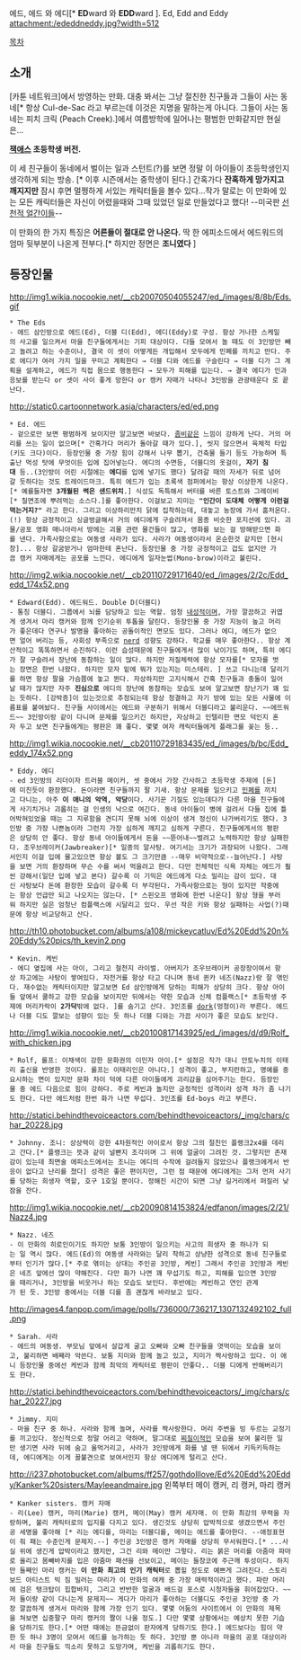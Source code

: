 에드, 에드 와 에디[* '''ED'''ward 와 '''EDD'''ward ]. Ed, Edd and Eddy
attachment:/ededdneddy.jpg?width=512

[[목차]]

== 소개 ==
[카툰 네트워크]에서 방영하는 만화. 대충 봐서는 그냥 절친한 친구들과 그들이 사는 동네[* 항상 Cul-de-Sac 라고 부르는데 이것은 지명을 말하는게 아니다. 그들이 사는 동네는 피치 크릭 (Peach Creek).]에서 여름방학에 일어나는 평범한 만화같지만 현실은...

'''[[잭애스]] 초등학생 버전.'''

이 세 친구들이 동네에서 벌이는 일과 스턴트(?)를 보면 정말 이 아이들이 초등학생인지 생각하게 되는 방송. [* 이후 시즌에서는 중학생이 된다.] 간혹가다 '''잔혹하게 망가지고 깨지지만''' 잠시 후면 멀쩡하게 서있는 캐릭터들을 볼수 있다...작가 말로는 이 만화에 있는 모든 캐릭터들은 자신이 어렸을때와 그때 있었던 일로 만들었다고 했다! --미국판 [[선천적 얼간이들]]--

이 만화의 한 가지 특징은 '''어른들이 절대로 안 나온다.''' 딱 한 에피소드에서 에드워드의 엄마 뒷부분이 나온게 전부다.[* 하지만 정면은 '''조니였다''' ]

== 등장인물 ==

http://img1.wikia.nocookie.net/__cb20070504055247/ed_/images/8/8b/Eds.gif

 * The Eds
 - 에드 삼인방으로 에드(Ed), 더블 디(Edd), 에디(Eddy)로 구성. 항상 거나한 스케일의 사고를 일으켜서 마을 친구들에게서는 기피 대상이다. 다들 모여서 놀 때도 이 3인방만 빼고 놀려고 하는 수준이나, 결국 이 셋이 어떻게든 개입해서 모두에게 민폐를 끼치고 만다. 주로 에디가 여러 가지 일을 꾸미고 계획한다 → 더블 디와 에드를 구슬린다 → 더블 디가 그 계획을 설계하고, 에드가 직접 몸으로 행동한다 → 모두가 피해를 입는다. → 결국 에디가 인과응보를 받는다 or 셋이 사이 좋게 망한다 or 캥커 자매가 나타나 3인방을 관광태운다 로 끝난다.

http://static0.cartoonnetwork.asia/characters/ed/ed.png

 * Ed. 에드
 - 겉으로만 보면 평범하게 보이지만 알고보면 바보다. [[좀비]]같은 느낌이 강하게 난다. 거의 머리를 쓰는 일이 없으며[* 간혹가다 머리가 돌아갈 때가 있다.], 씻지 않으면서 육체적 타입(키도 크다)이다. 등장인물 중 가장 힘이 강해서 나무 뽑기, 건축물 들기 등도 가능하며 특출난 먹성 탓에 무엇이든 입에 집어넣는다. 에디의 수면등, 더블디의 옷걸이, '''자기 침대''' 등..(3인방이 어린 시절에는 '''에디'''를 입에 넣기도 했다) 달려갈 때의 자세가 뒤로 넘어갈 듯하다는 것도 트레이드마크. 특히 에드가 입는 초록색 점퍼에서는 항상 이상한게 나온다.[* 예를들자면 '''3개월된 썩은 샌드위치'''.] 식성도 독특해서 버터를 바른 토스트와 그레이비[* 칠면조에 뿌려먹는 소스다.]를 좋아한다. 이걸보고 지미는 '''"인간이 도대체 어떻게 이런걸 먹는거지?"''' 라고 한다. 그리고 이상하리만치 닭에 집착하는데, 대놓고 농장에 가서 훔처온다.(!) 항상 긍정적이고 싱글벙글해서 거의 에디에게 구슬려져서 몸종 비슷한 포지션에 있다. 괴물/공포 영화 매니아라서 방에는 괴물 관련 물건들이 많고, 영화를 보는 걸 방해받으면 화를 낸다. 가족사항으로는 여동생 사라가 있다. 사라가 여동생이라서 온순한것 같지만 [현시창]... 항상 갈굼받거나 엄마한테 혼난다. 등장인물 중 가장 긍정적이고 겁도 없지만 가끔 캥커 자매에게는 공포를 느낀다. 에디에게 일자눈썹(Mono-brow)이라고 불린다.

http://img2.wikia.nocookie.net/__cb20110729171640/ed_/images/2/2c/Edd_edd_174x52.png

 * Edward(Edd). 에드워드. Double D(더블디)
 - 통칭 더블디. 그룹에서 뇌를 담당하고 있는 역할. 엄청 [[내성적]]이며, 가장 깔끔하고 귀엽게 생겨서 마리 캥커와 함께 인기순위 투톱을 달린다. 등장인물 중 가장 지능이 높고 머리가 좋은데다 연구나 발명을 좋아하는 공돌이적인 면모도 있다. 그러나 에디, 에드가 없으면 얼어 버리는 등, 사회성 부족으로 [[nerd]] 성향도 강하다. 학교를 매우 좋아한다.. 항상 계산적이고 똑똑하면서 순진하다. 이런 습성때문에 친구들에게서 많이 낚이기도 하며, 특히 에디가 잘 구슬려서 장난에 동참하는 일이 많다. 하지만 저질체력에 항상 모자를[* 모자를 벗는 장면은 한번 나왔다. 하지만 모자 밑에 뭐가 있는지는 미스테리. ] 쓰고 다니는데 달리기를 하면 항상 팔을 가슴쯤에 놓고 뛴다. 자상하지만 고지식해서 간혹 친구들과 충돌이 일어날 때가 많지만 자주 '''진심으로''' 에디의 장난에 동참하는 모습도 보여 알고보면 장난기가 꽤 있는 듯하다. [강박증]이 있는것으로 추정되는데 항상 청결하고 자기 방에 있는 모든 사물에 이름표를 붙여놨다. 친구들 사이에서는 에드와 구분하기 위해서 더블디라고 불리운다. ~~에뜨워드~~ 3인방이랑 같이 다니며 문제를 일으키긴 하지만, 자상하고 인텔리한 면모 덕인지 혼자 두고 보면 친구들에게는 평판은 꽤 좋다. 몇몇 여자 캐릭터들에게 플래그를 꽂는 등..

http://img1.wikia.nocookie.net/__cb20110729183435/ed_/images/b/bc/Edd_eddy_174x52.png

 * Eddy. 에디
 - ed 3인방의 리더이자 트러블 메이커, 셋 중에서 가장 간사하고 초등학생 주제에 [돈]에 미친듯이 환장했다. 돈이라면 친구들까지 팔 기새. 항상 문제를 일으키고 [[민폐]]를 끼치고 다니는, 아주 '''이 애니의 악역, 악당'''이다. 사기꾼 기질도 있는데다가 다른 마을 친구들에게 사기치거나 괴롭히는 걸 인생의 낙으로 여긴다. 동네 아이들이 병에 걸려서 다들 집에 틀어박혀있었을 때는 그 지루함을 견디지 못해 뇌에 이상이 생겨 정신이 나가버리기도 했다. 3인방 중 가장 나쁜놈이라 그런지 가장 심하게 깨지고 심하게 구른다. 친구들에게서의 평판은 상당히 안 좋다. 항상 동네 아이들에게서 돈을 ~~뜯어내~~벌려고 노력하지만 항상 실패한다. 조우브레이커(Jawbreaker)[* 일종의 알사탕. 여기서는 크기가 과장되어 나왔다. 그래서인지 이걸 입에 물고있으면 항상 볼도 그 크기만큼 --매우 비약적으로--늘어난다.] 사탕을 보면 거의 환장하며 무슨 수를 써서 먹을려고 한다. 다만 전체적인 식욕 자체는 에드가 훨씬 강해서(일단 입에 넣고 본다) 갈수록 이 기믹은 에드에게 다소 밀리는 감이 있다. 대신 사탕보다 돈에 환장한 모습이 갈수록 더 부각된다. 가족사항으로는 형이 있지만 작중에는 항상 언급만 되고 나오지는 않는다. [* 스핀오프 영화에 한번 나온다] 항상 형을 부러워 하지만 실은 엄청난 컴플랙스에 시달리고 있다. 우선 작은 키와 항상 실패하는 사업(?)때문에 항상 비교당하고 산다.

http://th10.photobucket.com/albums/a108/mickeycatluv/Ed%20Edd%20n%20Eddy%20pics/th_kevin2.png

 * Kevin. 케빈
 - 에디 옆집에 사는 아이, 그리고 철천지 라이벌. 아버지가 조우브레이커 공장장이여서 항상 차고에는 사탕이 쌓여있다. 자전거를 항상 타고 다니며 동네 퀸카 네즈(Nazz)랑 잘 엮인다. 재수없는 캐릭터이지만 알고보면 Ed 삼인방에게 당하는 피해가 상당히 크다. 항상 아이들 앞에서 쿨하고 강한 모습을 보이지만 뒤에서는 약한 모습과 신체 컴플랙스[* 초등학생 주제에 머리카락이 '''2가닥'''밖에 없다. ]를 숨기고 산다. 3인조를 [[dork]](멍청이)라 부른다. 에드나 더블 디도 깔보는 성향이 있는 듯 하나 더블 디와는 가끔 사이가 좋은 모습도 보인다.

http://img1.wikia.nocookie.net/__cb20100817143925/ed_/images/d/d9/Rolf_with_chicken.jpg

 * Rolf, 롤프: 이채색이 강한 문화권의 이민자 아이.[* 설정은 작가 대니 안토누치의 이태리 출신을 반영한 것이다. 롤프는 이태리인은 아니다.] 성격이 좋고, 부지런하고, 명예를 중요시하는 면이 있지만 문화 차이 덕에 다른 아이들에게 괴리감을 심어주기는 한다. 등장인물 중 에드 다음으로 힘이 강하다. 주로 케빈과 놀지만 긍정적인 성격이라 성격 차가 좀 나기도 한다. 다만 에드처럼 한번 화가 나면 무섭다. 3인조를 Ed-boys 라고 부른다.

http://statici.behindthevoiceactors.com/behindthevoiceactors/_img/chars/char_20228.jpg

 * Johnny. 조니: 상상력이 강한 4차원적인 아이로서 항상 그의 절친인 플랭크2x4를 데리고 간다.[* 플랭크는 뜻과 같이 널빤지 조각이며 그 위에 얼굴이 그려진 것. 그렇지만 존재감이 있는데 최면술 에피소드에서는 조니는 에디의 수작에 걸려들지 않았으나 플랭크에게서 반응이 없다고 난리를 쳤다] 성격은 좋은 편이지만, 그런 점 때문에 에디에게는 그저 먼저 사기를 당하는 희생자 역할, 호구 1호일 뿐이다. 정해진 시간이 되면 그냥 길거리에서 퍼질러 낮잠을 잔다.

http://img1.wikia.nocookie.net/__cb20090814153824/edfanon/images/2/21/Nazz4.jpg

 * Nazz. 네즈
 - 이 만화의 히로인이기도 하지만 보통 3인방이 일으키는 사고의 희생자 중 하나가 되는 일 역시 많다. 에드(Ed)의 여동생 사라와는 달리 착하고 상냥한 성격으로 동네 친구들로부터 인기가 많다.[* 주로 엮이는 상대는 주인공 3인방, 케빈] 그래서 주인공 3인방과 케빈은 네즈 앞에선 많이 약해진다. 다만 화가 나면 꽤 무섭기도 하고, 피해를 입으면 3인방을 때리거나, 3인방을 비웃거나 하는 모습도 보인다. 후반에는 케빈하고 연인 관계가 된 듯. 3인방 중에서는 더블 디를 좀 괜찮게 바라보고 있다.

http://images4.fanpop.com/image/polls/736000/736217_1307132492102_full.png

 * Sarah. 사라
 - 에드의 여동생. 부모님 앞에서 살갑게 굴고 오빠와 오빠 친구들을 엿먹이는 모습을 보이고, 불리하면 배째라 악쓴다. 보통 지미와 함께 놀고 있고, 지미가 짝사랑하고 있다. 이 애니 등장인물 중에선 케빈과 함께 최악의 캐릭터로 평판이 안좋다.. 더블 디에게 반해버리기도 한다.

http://statici.behindthevoiceactors.com/behindthevoiceactors/_img/chars/char_20227.jpg

 * Jimmy. 지미
 - 마을 친구 중 하나. 사라와 함께 놀며, 사라를 짝사랑한다. 머리 주변을 빙 두르는 교정기를 끼고있다. 정신적으로 정말 어리고 약하며, 말그대로 [[찌질이]]적인 모습을 보여 불리한 일만 생기면 사라 뒤에 숨고 울먹거리고, 사라가 3인방에게 화를 낼 땐 뒤에서 키득키득하는데, 에디에게는 이게 꼴불견으로 보여서인지 항상 에디에게 털리고 산다.

http://i237.photobucket.com/albums/ff257/gothdolllove/Ed%20Edd%20Eddy/Kanker%20sisters/Mayleeandmaire.jpg
왼쪽부터 메이 캥커, 리 캥커, 마리 캥커

 * Kanker sisters. 캥커 자매
 - 리(Lee) 캥커, 마리(Marie) 캥커, 메이(May) 캥커 세자매. 이 만화 최강의 무력을 자랑하며, 불리 캐릭터로의 입지를 다지고 있다. 생긴것도 상당히 압박적으로 생겼으면서 주인공 세명을 좋아해 [* 리는 에디를, 마리는 더블디를, 메이는 에드를 좋아한다. --애정표현이 줘 패는 수준인게 문제지.--] 주인공 3인방은 캥커 자매를 상당히 무서워한다.[* ...사실 위에 생긴게 압박이라고 했지만, 그건 리와 메이만 그렇다. 리는 붉은 머리를 아줌마 파마로 올리고 몸빼바지를 입은 아줌마 패션을 선보이고, 메이는 들창코에 주근깨 투성이다. 하지만 둘째인 마리 캥커는 '''이 만화 최고의 인기 캐릭터'''로 뽑힐 정도로 예쁘게 그려진다. 스토리보드 아티스트 빅 짐 밀러는 마리가 이 만화의 여캐 중 가장 매력적이라고 했다. 파란 머리에 검은 탱크탑이 힙합바지, 그리고 반반한 얼굴과 배드걸 포스로 시청자들을 휘어잡았다. ~~저 둘이랑 같이 다니는게 문제지~~ 게다가 마리가 좋아하는 더블디도 주인공 3인방 중 가장 깔끔하게 생겨서 마리와 함께 가장 인기 있다. 몇몇 어둠의 사이트에서 이 만화의 제목을 쳐보면 십중팔구 마리 캥커의 짤이 나올 정도.] 다만 몇몇 상황에서는 예상치 못한 기습을 당하기도 한다.[* 어떤 때에는 뜬금없이 판자에게 당하기도 한다.] 에드보다는 힘이 약한 듯 하나 3명이 모여서 에드를 능가하는 듯 하다. 3인방 뿐 아니라 마을의 공포 대상이라서 마을 친구들도 끽소리 못하고 도망가며, 케빈을 괴롭히기도 한다.
